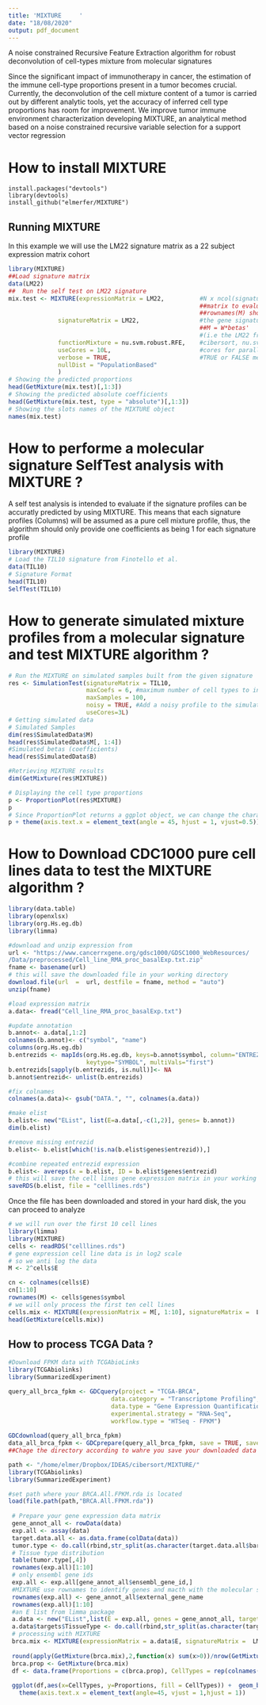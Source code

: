 ```yaml
---
title: 'MIXTURE     '
date: "18/08/2020"
output: pdf_document
---
```

A noise constrained Recursive Feature Extraction algorithm for robust deconvolution of cell-types mixture from molecular signatures

Since the significant impact of immunotherapy in cancer, the estimation of the immune cell-type proportions present in a tumor becomes crucial. Currently, the deconvolution of the cell mixture content of a tumor is carried out by different analytic tools, yet the accuracy of inferred cell type proportions has room for improvement. We improve tumor immune environment characterization developing MIXTURE, an analytical method based on a noise constrained recursive variable selection for a support vector regression

# How to install MIXTURE
```
install.packages("devtools")
library(devtools)
install_github("elmerfer/MIXTURE")
```

## Running MIXTURE
In this example we will use the LM22 signature matrix as a 22 subject expression matrix cohort
```r
library(MIXTURE)
##Load signature matrix
data(LM22)
##  Run the self test on LM22 signature
mix.test <- MIXTURE(expressionMatrix = LM22,          #N x ncol(signatureMatrix) gene expression 
                                                      ##matrix to evaluate 
                                                      ##rownames(M) should be the GeneSymbols
              signatureMatrix = LM22,                 #the gene signature matrix (W) such that 
                                                      ##M = W*betas' 
                                                      #(i.e the LM22 from Newman et al)
              functionMixture = nu.svm.robust.RFE,    #cibersort, nu.svm.robust.rfe, ls.rfe.abbas, 
              useCores = 10L,                         #cores for parallel processing
              verbose = TRUE,                         #TRUE or FALSE messages  
              nullDist = "PopulationBased" 
              ) 
# Showing the predicted proportions
head(GetMixture(mix.test)[,1:3])
# Showing the predicted absolute coefficients
head(GetMixture(mix.test, type = "absolute")[,1:3])
# Showing the slots names of the MIXTURE object
names(mix.test)
```

# How to performe a molecular signature SelfTest analysis with MIXTURE ?
A self test analysis is intended to evaluate if the signature profiles can be accuratly predicted by using MIXTURE. This means that each signature profiles (Columns) will be assumed as a pure cell mixture profile, thus, the algorithm should only provide one coefficients as being 1 for each signature profile
```r
library(MIXTURE)
# Load the TIL10 signature from Finotello et al.
data(TIL10)
# Signature Format
head(TIL10)
SelfTest(TIL10)
```

# How to generate simulated mixture profiles from a molecular signature and test MIXTURE algorithm ?
```r
# Run the MIXTURE on simulated samples built from the given signature
res <- SimulationTest(signatureMatrix = TIL10, 
                      maxCoefs = 6, #maximum number of cell types to include in the mixture (from 2 to maxCoefs)
                      maxSamples = 100, 
                      noisy = TRUE, #Add a noisy profile to the simulated pure mix
                      useCores=3L)
# Getting simulated data
# Simulated Samples
dim(res$SimulatedData$M)
head(res$SimulatedData$M[, 1:4])
#Simulated betas (coefficients)
head(res$SimulatedData$B)

#Retrieving MIXTURE results
dim(GetMixture(res$MIXTURE))

# Displaying the cell type proportions
p <- ProportionPlot(res$MIXTURE)
p
# Since ProportionPlot returns a ggplot object, we can change the characteristics of the plot beyond those relative to the bars and colors.
p + theme(axis.text.x = element_text(angle = 45, hjust = 1, vjust=0.5))
```

# How to Download CDC1000 pure cell lines data to test the MIXTURE algorithm ?
```r
library(data.table)
library(openxlsx)
library(org.Hs.eg.db)
library(limma)

#download and unzip expression from
url <- "https://www.cancerrxgene.org/gdsc1000/GDSC1000_WebResources/
/Data/preprocessed/Cell_line_RMA_proc_basalExp.txt.zip"
fname <- basename(url)
# this will save the downloaded file in your working directory
download.file(url  =  url, destfile = fname, method = "auto")
unzip(fname)

#load expression matrix
a.data<- fread("Cell_line_RMA_proc_basalExp.txt")

#update annotation
b.annot<- a.data[,1:2]
colnames(b.annot)<- c("symbol", "name")
columns(org.Hs.eg.db)
b.entrezids <- mapIds(org.Hs.eg.db, keys=b.annot$symbol, column="ENTREZID", 
                      keytype="SYMBOL", multiVals="first")
b.entrezids[sapply(b.entrezids, is.null)]<- NA
b.annot$entrezid<- unlist(b.entrezids)

#fix colnames
colnames(a.data)<- gsub("DATA.", "", colnames(a.data))

#make elist
b.elist<- new("EList", list(E=a.data[,-c(1,2)], genes= b.annot))
dim(b.elist)

#remove missing entrezid
b.elist<- b.elist[which(!is.na(b.elist$genes$entrezid)),]

#combine repeated entrezid expression
b.elist<- avereps(x = b.elist, ID = b.elist$genes$entrezid)
# this will save the cell lines gene expression matrix in your working directory
saveRDS(b.elist, file = "celllines.rds")
```
Once the file has been downloaded and stored in your hard disk, the you can proceed to analyze

```r
# we will run over the first 10 cell lines
library(limma)
library(MIXTURE)
cells <- readRDS("celllines.rds")
# gene expression cell line data is in log2 scale
# so we anti log the data
M <- 2^cells$E 

cn <- colnames(cells$E)
cn[1:10]
rownames(M) <- cells$genes$symbol
# we will only process the first ten cell lines
cells.mix <- MIXTURE(expressionMatrix = M[, 1:10], signatureMatrix =  LM22, useCores = 3L)
head(GetMixture(cells.mix))
```

## How to process TCGA Data ?

```r
#Download FPKM data with TCGAbioLinks
library(TCGAbiolinks)
library(SummarizedExperiment)

query_all_brca_fpkm <- GDCquery(project = "TCGA-BRCA",
                             data.category = "Transcriptome Profiling",
                             data.type = "Gene Expression Quantification", 
                             experimental.strategy = "RNA-Seq",
                             workflow.type = "HTSeq - FPKM")
 
GDCdownload(query_all_brca_fpkm)
data_all_brca_fpkm <- GDCprepare(query_all_brca_fpkm, save = TRUE, save.filename = "BRCA.All.FPKM.rda")
##Chage the directory according to wahre you save your downloaded data
```
```r
path <- "/home/elmer/Dropbox/IDEAS/cibersort/MIXTURE/"
library(TCGAbiolinks)
library(SummarizedExperiment)

```
```r
#set path where your BRCA.All.FPKM.rda is located
load(file.path(path,"BRCA.All.FPKM.rda"))
 
 # Prepare your gene expression data matrix
 gene_annot_all <- rowData(data)
 exp.all <- assay(data)
 target.data.all <- as.data.frame(colData(data))
 tumor.type <- do.call(rbind,str_split(as.character(target.data.all$barcode),"-"))
 # Tissue type distribution
 table(tumor.type[,4])
 rownames(exp.all)[1:10]
 # only ensembl gene ids
 exp.all <- exp.all[gene_annot_all$ensembl_gene_id,]
 #MIXTURE use rownames to identify genes and macth with the molecular signature
 rownames(exp.all) <- gene_annot_all$external_gene_name
 rownames(exp.all)[1:10]
 #an E list from limma package
 a.data <- new("EList",list(E = exp.all, genes = gene_annot_all, targets = target.data.all))
 a.data$targets$TissueType <- do.call(rbind,str_split(as.character(target.data.all$barcode),"-"))[,4]
 # processing with MIXTURE
 brca.mix <- MIXTURE(expressionMatrix = a.data$E, signatureMatrix =  LM22, useCores = 6L)
 
 round(apply(GetMixture(brca.mix),2,function(x) sum(x>0))/nrow(GetMixture(brca.mix)),2)
 brca.prop <- GetMixture(brca.mix)
 df <- data.frame(Proportions = c(brca.prop), CellTypes = rep(colnames(brca.prop), each = nrow(brca.prop)))
 
 ggplot(df,aes(x=CellTypes, y=Proportions, fill = CellTypes)) +  geom_boxplot(outlier.size = 0.7) + 
   theme(axis.text.x = element_text(angle=45, vjust = 1,hjust = 1))
 ```